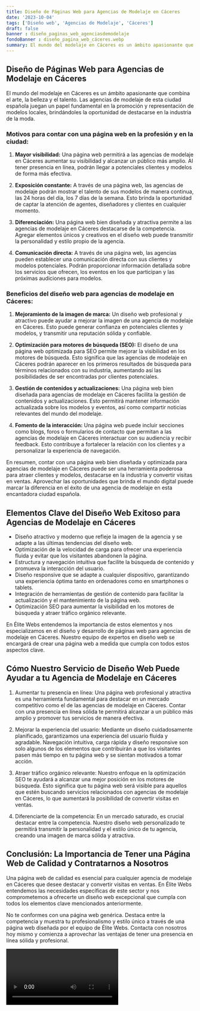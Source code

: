 ```yaml
---
title: Diseño de Páginas Web para Agencias de Modelaje en Cáceres
date: '2023-10-04'
tags: ['Diseño web', 'Agencias de Modelaje', 'Cáceres']
draft: false
banner : diseño_paginas_web_agenciasdemodelaje
fondoBanner : diseño_pagina_web_cáceres.webp
summary: El mundo del modelaje en Cáceres es un ámbito apasionante que combina el arte, la belleza y el talento. Las agencias de modelaje de esta ciudad española juegan un papel fundamental en la promoción y representación de modelos locales, brindándoles la oportunidad de destacarse en la industria de la moda.
---
```


## Diseño de Páginas Web para Agencias de Modelaje en Cáceres

El mundo del modelaje en Cáceres es un ámbito apasionante que combina el arte, la belleza y el talento. Las agencias de modelaje de esta ciudad española juegan un papel fundamental en la promoción y representación de modelos locales, brindándoles la oportunidad de destacarse en la industria de la moda.

### Motivos para contar con una página web en la profesión y en la ciudad:

1. **Mayor visibilidad:** Una página web permitirá a las agencias de modelaje en Cáceres aumentar su visibilidad y alcanzar un público más amplio. Al tener presencia en línea, podrán llegar a potenciales clientes y modelos de forma más efectiva.

2. **Exposición constante:** A través de una página web, las agencias de modelaje podrán mostrar el talento de sus modelos de manera continua, las 24 horas del día, los 7 días de la semana. Esto brinda la oportunidad de captar la atención de agentes, diseñadores y clientes en cualquier momento.

3. **Diferenciación:** Una página web bien diseñada y atractiva permite a las agencias de modelaje en Cáceres destacarse de la competencia. Agregar elementos únicos y creativos en el diseño web puede transmitir la personalidad y estilo propio de la agencia.

4. **Comunicación directa:** A través de una página web, las agencias pueden establecer una comunicación directa con sus clientes y modelos potenciales. Podrán proporcionar información detallada sobre los servicios que ofrecen, los eventos en los que participan y las próximas audiciones para modelos.

### Beneficios del diseño web para agencias de modelaje en Cáceres:

1. **Mejoramiento de la imagen de marca:** Un diseño web profesional y atractivo puede ayudar a mejorar la imagen de una agencia de modelaje en Cáceres. Esto puede generar confianza en potenciales clientes y modelos, y transmitir una reputación sólida y confiable.

2. **Optimización para motores de búsqueda (SEO):** El diseño de una página web optimizada para SEO permite mejorar la visibilidad en los motores de búsqueda. Esto significa que las agencias de modelaje en Cáceres podrán aparecer en los primeros resultados de búsqueda para términos relacionados con su industria, aumentando así las posibilidades de ser encontradas por clientes potenciales.

3. **Gestión de contenidos y actualizaciones:** Una página web bien diseñada para agencias de modelaje en Cáceres facilita la gestión de contenidos y actualizaciones. Esto permitirá mantener información actualizada sobre los modelos y eventos, así como compartir noticias relevantes del mundo del modelaje.

4. **Fomento de la interacción:** Una página web puede incluir secciones como blogs, foros o formularios de contacto que permitan a las agencias de modelaje en Cáceres interactuar con su audiencia y recibir feedback. Esto contribuye a fortalecer la relación con los clientes y a personalizar la experiencia de navegación.

En resumen, contar con una página web bien diseñada y optimizada para agencias de modelaje en Cáceres puede ser una herramienta poderosa para atraer clientes y modelos, destacarse en la industria y convertir visitas en ventas. Aprovechar las oportunidades que brinda el mundo digital puede marcar la diferencia en el éxito de una agencia de modelaje en esta encantadora ciudad española.

<GifSeo />

<Cta />

## Elementos Clave del Diseño Web Exitoso para Agencias de Modelaje en Cáceres

- Diseño atractivo y moderno que refleje la imagen de la agencia y se adapte a las últimas tendencias del diseño web.
- Optimización de la velocidad de carga para ofrecer una experiencia fluida y evitar que los visitantes abandonen la página.
- Estructura y navegación intuitiva que facilite la búsqueda de contenido y promueva la interacción del usuario.
- Diseño responsive que se adapte a cualquier dispositivo, garantizando una experiencia óptima tanto en ordenadores como en smartphones o tablets.
- Integración de herramientas de gestión de contenido para facilitar la actualización y el mantenimiento de la página web.
- Optimización SEO para aumentar la visibilidad en los motores de búsqueda y atraer tráfico orgánico relevante.

En Élite Webs entendemos la importancia de estos elementos y nos especializamos en el diseño y desarrollo de páginas web para agencias de modelaje en Cáceres. Nuestro equipo de expertos en diseño web se encargará de crear una página web a medida que cumpla con todos estos aspectos clave.

## Cómo Nuestro Servicio de Diseño Web Puede Ayudar a tu Agencia de Modelaje en Cáceres

1. Aumentar tu presencia en línea: Una página web profesional y atractiva es una herramienta fundamental para destacar en un mercado competitivo como el de las agencias de modelaje en Cáceres. Contar con una presencia en línea sólida te permitirá alcanzar a un público más amplio y promover tus servicios de manera efectiva.

2. Mejorar la experiencia del usuario: Mediante un diseño cuidadosamente planificado, garantizamos una experiencia del usuario fluida y agradable. Navegación intuitiva, carga rápida y diseño responsive son solo algunos de los elementos que contribuirán a que los visitantes pasen más tiempo en tu página web y se sientan motivados a tomar acción.

3. Atraer tráfico orgánico relevante: Nuestro enfoque en la optimización SEO te ayudará a alcanzar una mejor posición en los motores de búsqueda. Esto significa que tu página web será visible para aquellos que estén buscando servicios relacionados con agencias de modelaje en Cáceres, lo que aumentará la posibilidad de convertir visitas en ventas.

4. Diferenciarte de la competencia: En un mercado saturado, es crucial destacar entre la competencia. Nuestro diseño web personalizado te permitirá transmitir la personalidad y el estilo único de tu agencia, creando una imagen de marca sólida y atractiva.

## Conclusión: La Importancia de Tener una Página Web de Calidad y Contratarnos a Nosotros

Una página web de calidad es esencial para cualquier agencia de modelaje en Cáceres que desee destacar y convertir visitas en ventas. En Élite Webs entendemos las necesidades específicas de este sector y nos comprometemos a ofrecerte un diseño web excepcional que cumpla con todos los elementos clave mencionados anteriormente.

No te conformes con una página web genérica. Destaca entre la competencia y muestra tu profesionalismo y estilo único a través de una página web diseñada por el equipo de Élite Webs. Contacta con nosotros hoy mismo y comienza a aprovechar las ventajas de tener una presencia en línea sólida y profesional.

<Video />

<CtaBot job='Agencias de Modelaje' city='Cáceres'/>

<Gmaps query='Cáceres+españa+maps' />